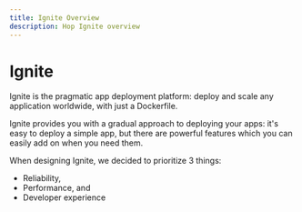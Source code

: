 ```yaml
---
title: Ignite Overview
description: Hop Ignite overview
---
```


# Ignite

Ignite is the pragmatic app deployment platform: deploy and scale any application worldwide, with just a Dockerfile.

Ignite provides you with a gradual approach to deploying your apps: it's easy to deploy a simple app, but there are powerful features which you can easily add on when you need them.

When designing Ignite, we decided to prioritize 3 things:
- Reliability,
- Performance, and
- Developer experience
